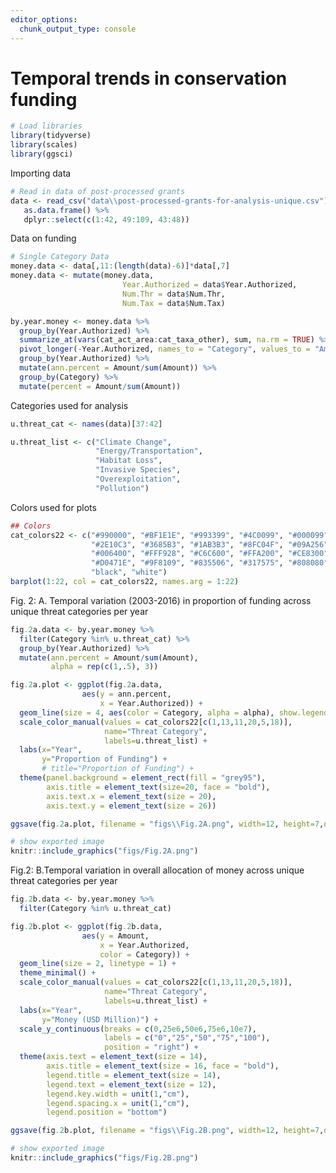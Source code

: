 ```yaml
---
editor_options: 
  chunk_output_type: console
---
```


# Temporal trends in conservation funding

```r
# Load libraries
library(tidyverse)
library(scales)
library(ggsci)
```

Importing data
```r
# Read in data of post-processed grants
data <- read_csv("data\\post-processed-grants-for-analysis-unique.csv") %>%
   as.data.frame() %>%
   dplyr::select(c(1:42, 49:109, 43:48))
```

Data on funding
```r
# Single Category Data
money.data <- data[,11:(length(data)-6)]*data[,7]
money.data <- mutate(money.data,
                         Year.Authorized = data$Year.Authorized,
                         Num.Thr = data$Num.Thr,
                         Num.Tax = data$Num.Tax)

by.year.money <- money.data %>%
  group_by(Year.Authorized) %>%
  summarize_at(vars(cat_act_area:cat_taxa_other), sum, na.rm = TRUE) %>%
  pivot_longer(-Year.Authorized, names_to = "Category", values_to = "Amount") %>%
  group_by(Year.Authorized) %>%
  mutate(ann.percent = Amount/sum(Amount)) %>%
  group_by(Category) %>%
  mutate(percent = Amount/sum(Amount))
```

Categories used for analysis
```r
u.threat_cat <- names(data)[37:42]

u.threat_list <- c("Climate Change", 
                   "Energy/Transportation",
                   "Habitat Loss",
                   "Invasive Species",
                   "Overexploitation",
                   "Pollution")
```

Colors used for plots
```r
## Colors
cat_colors22 <- c("#990000", "#BF1E1E", "#993399", "#4C0099", "#000099",
                  "#2E10C3", "#3685B3", "#1AB3B3", "#8FC04F", "#09A256", 
                  "#006400", "#FFF928", "#C6C600", "#FFA200", "#CE8300", 
                  "#D0471E", "#9F8109", "#835506", "#317575", "#808080",
                  "black", "white")
barplot(1:22, col = cat_colors22, names.arg = 1:22)
```

Fig. 2: A. Temporal variation (2003-2016) in proportion of funding across unique threat categories per year
```r
fig.2a.data <- by.year.money %>%
  filter(Category %in% u.threat_cat) %>%
  group_by(Year.Authorized) %>%
  mutate(ann.percent = Amount/sum(Amount),
         alpha = rep(c(1,.5), 3))

fig.2a.plot <- ggplot(fig.2a.data, 
                aes(y = ann.percent, 
                    x = Year.Authorized)) +
  geom_line(size = 4, aes(color = Category, alpha = alpha), show.legend = F) +
  scale_color_manual(values = cat_colors22[c(1,13,11,20,5,18)],
                     name="Threat Category",
                     labels=u.threat_list) +
  labs(x="Year",
       y="Proportion of Funding") +
       # title="Proportion of Funding") +
  theme(panel.background = element_rect(fill = "grey95"),
        axis.title = element_text(size=20, face = "bold"),
        axis.text.x = element_text(size = 20),
        axis.text.y = element_text(size = 26))

ggsave(fig.2a.plot, filename = "figs\\Fig.2A.png", width=12, height=7,dpi = 300)

```

```r
# show exported image
knitr::include_graphics("figs/Fig.2A.png")
```

Fig.2: B.Temporal variation in overall allocation of money across unique threat categories per year
```r
fig.2b.data <- by.year.money %>%
  filter(Category %in% u.threat_cat)

fig.2b.plot <- ggplot(fig.2b.data, 
                aes(y = Amount, 
                    x = Year.Authorized,
                    color = Category)) +
  geom_line(size = 2, linetype = 1) +
  theme_minimal() +
  scale_color_manual(values = cat_colors22[c(1,13,11,20,5,18)],
                     name="Threat Category",
                     labels=u.threat_list) +
  labs(x="Year", 
       y="Money (USD Million)") + 
  scale_y_continuous(breaks = c(0,25e6,50e6,75e6,10e7),
                     labels = c("0","25","50","75","100"),
                     position = "right") +
  theme(axis.text = element_text(size = 14),
        axis.title = element_text(size = 16, face = "bold"),
        legend.title = element_text(size = 14),
        legend.text = element_text(size = 12),
        legend.key.width = unit(1,"cm"),
        legend.spacing.x = unit(1,"cm"),
        legend.position = "bottom")

ggsave(fig.2b.plot, filename = "figs\\Fig.2B.png", width=12, height=7,dpi = 300)
```

```r
# show exported image
knitr::include_graphics("figs/Fig.2B.png")
```

